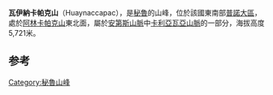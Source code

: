 {{Coord|13|53|50|S|70|24|56|W|display=title}}

'''瓦伊納卡帕克山'''（Huaynaccapac），是[[秘魯|秘魯]]的山峰，位於該國東南部[[普諾大區|普諾大區]]，處於[[阿林卡帕克山|阿林卡帕克山]]東北面，屬於[[安第斯山脈|安第斯山脈]]中[[卡利亞瓦亞山脈|卡利亞瓦亞山脈]]的一部分，海拔高度5,721米。

==参考==
{{reflist}}

{{Peru-geo-stub}}
[[Category:秘魯山峰|Category:秘魯山峰]]